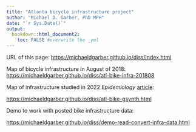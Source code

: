 ```yaml
---
title: "Atlanta bicycle infrastructure project"
author: "Michael D. Garber, PhD MPH"
date: "`r Sys.Date()`"
output: 
  bookdown::html_document2:
    toc: FALSE #overwrite the _yml
---
```


URL of this page: <https://michaeldgarber.github.io/diss/index.html>

Map of bicycle infrastructure in August of 2018: <https://michaeldgarber.github.io/diss/atl-bike-infra-201808>

Map of infrastructure studied in 2022 *Epidemiology* [article](https://journals.lww.com/epidem/abstract/2022/07000/have_paved_trails_and_protected_bike_lanes_led_to.7.aspx):

<https://michaeldgarber.github.io/diss/atl-bike-gsynth.html>

Demo to work with posted bike infrastructure data:

<https://michaeldgarber.github.io/diss/demo-read-convert-infra-data.html>
